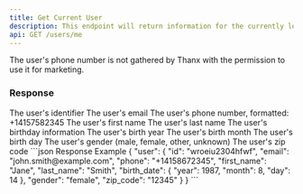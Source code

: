 ```yaml
---
title: Get Current User
description: This endpoint will return information for the currently logged in user.
api: GET /users/me
---
```


<Note>
  The user's phone number is not gathered by Thanx with the permission to use it
  for marketing.
</Note>

### Response

<ResponseField name="id" type="string">
  The user's identifier
</ResponseField>
<ResponseField name="email" type="string">
  The user's email
</ResponseField>
<ResponseField name="phone" type="string">
  The user's phone number, formatted: +14157582345
</ResponseField>
<ResponseField name="first_name" type="string">
  The user's first name
</ResponseField>
<ResponseField name="last_name" type="string">
  The user's last name
</ResponseField>
<ResponseField name="birth_date" type="hash">
  The user's birthday information
  <Expandable title="birth_date">
    <ResponseField name="year" type="integer">
      The user's birth year
    </ResponseField>
    <ResponseField name="month" type="integer">
      The user's birth month
    </ResponseField>
    <ResponseField name="day" type="integer">
      The user's birth day
    </ResponseField>
  </Expandable>
</ResponseField>
<ResponseField name="gender" type="enum">
  The user's gender (male, female, other, unknown)
</ResponseField>
<ResponseField name="zip_code" type="string">
  The user's zip code
</ResponseField>

<ResponseExample>
  ```json Response Example
  {
    "user": {
      "id": "wroeiu2304hfwf",
      "email": "john.smith@example.com",
      "phone": "+14158672345",
      "first_name": "Jane",
      "last_name": "Smith",
      "birth_date": {
        "year": 1987,
        "month": 8,
        "day": 14
      },
      "gender": "female",
      "zip_code": "12345"
    }
  }
  ```
</ResponseExample>
